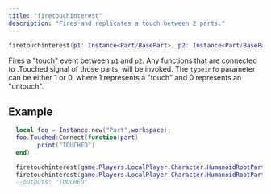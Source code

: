 ```yaml
---
title: "firetouchinterest"
description: "Fires and replicates a touch between 2 parts."
---
```


```lua
firetouchinterest(p1: Instance<Part/BasePart>, p2: Instance<Part/BasePart>, typeinfo: number): void
```
Fires a "touch" event between `p1` and `p2`. Any functions that are connected to .Touched signal of those parts, will be invoked.
The `typeinfo` parameter can be either 1 or 0, where 1 represents a "touch" and 0 represents an "untouch".



## Example

```lua
  local foo = Instance.new("Part",workspace);
  foo.Touched:Connect(function(part)
        print("TOUCHED")
  end)

  firetouchinterest(game.Players.LocalPlayer.Character.HumanoidRootPart,foo,1)
  firetouchinterest(game.Players.LocalPlayer.Character.HumanoidRootPart,foo,0)
  --outputs: "TOUCHED"
```

